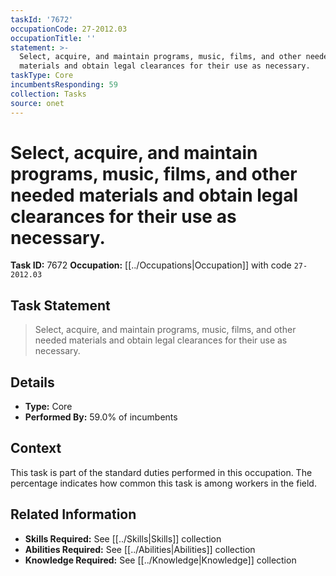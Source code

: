 ```yaml
---
taskId: '7672'
occupationCode: 27-2012.03
occupationTitle: ''
statement: >-
  Select, acquire, and maintain programs, music, films, and other needed
  materials and obtain legal clearances for their use as necessary.
taskType: Core
incumbentsResponding: 59
collection: Tasks
source: onet
---
```

# Select, acquire, and maintain programs, music, films, and other needed materials and obtain legal clearances for their use as necessary.

**Task ID:** 7672
**Occupation:** [[../Occupations|Occupation]] with code `27-2012.03`

## Task Statement

> Select, acquire, and maintain programs, music, films, and other needed materials and obtain legal clearances for their use as necessary.

## Details

- **Type:** Core
- **Performed By:** 59.0% of incumbents

## Context

This task is part of the standard duties performed in this occupation. The percentage indicates how common this task is among workers in the field.

## Related Information

- **Skills Required:** See [[../Skills|Skills]] collection
- **Abilities Required:** See [[../Abilities|Abilities]] collection
- **Knowledge Required:** See [[../Knowledge|Knowledge]] collection
